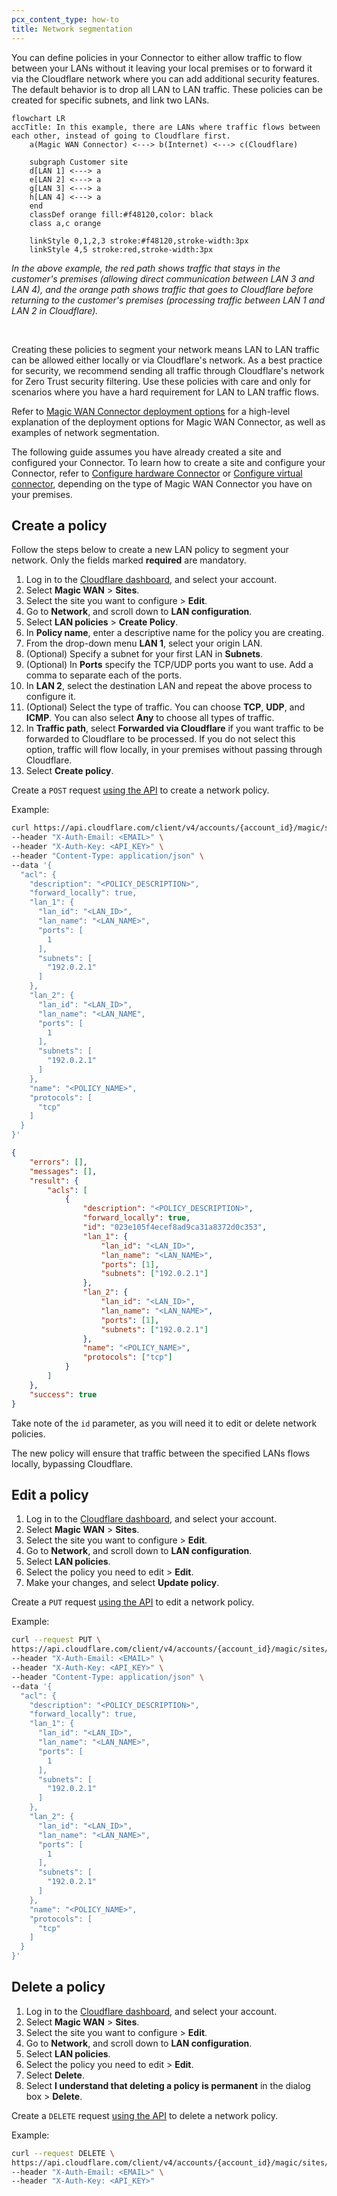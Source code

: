 ```yaml
---
pcx_content_type: how-to
title: Network segmentation
---
```



You can define policies in your Connector to either allow traffic to flow between your LANs without it leaving your local premises or to forward it via the Cloudflare network where you can add additional security features. The default behavior is to drop all LAN to LAN traffic. These policies can be created for specific subnets, and link two LANs.

```mermaid
flowchart LR
accTitle: In this example, there are LANs where traffic flows between each other, instead of going to Cloudflare first.
    a(Magic WAN Connector) <---> b(Internet) <---> c(Cloudflare)

    subgraph Customer site
    d[LAN 1] <---> a
    e[LAN 2] <---> a
    g[LAN 3] <---> a
    h[LAN 4] <---> a
    end
    classDef orange fill:#f48120,color: black
    class a,c orange

    linkStyle 0,1,2,3 stroke:#f48120,stroke-width:3px
    linkStyle 4,5 stroke:red,stroke-width:3px
```

_In the above example, the red path shows traffic that stays in the customer's premises (allowing direct communication between LAN 3 and LAN 4), and the orange path shows traffic that goes to Cloudflare before returning to the customer's premises (processing traffic between LAN 1 and LAN 2 in Cloudflare)._

<br />

Creating these policies to segment your network means LAN to LAN traffic can be allowed either locally or via Cloudflare's network. As a best practice for security, we recommend sending all traffic through Cloudflare's network for Zero Trust security filtering. Use these policies with care and only for scenarios where you have a hard requirement for LAN to LAN traffic flows.

Refer to [Magic WAN Connector deployment options](/reference-architecture/diagrams/sase/magic-wan-connector-deployment/) for a high-level explanation of the deployment options for Magic WAN Connector, as well as examples of network segmentation.

The following guide assumes you have already created a site and configured your Connector. To learn how to create a site and configure your Connector, refer to [Configure hardware Connector](/magic-wan/configuration/connector/configure-hardware-connector/) or [Configure virtual connector](/magic-wan/configuration/connector/configure-virtual-connector/), depending on the type of Magic WAN Connector you have on your premises.

## Create a policy

<Tabs syncKey="dashPlusAPI"> <TabItem label="Dashboard">

Follow the steps below to create a new LAN policy to segment your network. Only the fields marked **required** are mandatory.

1. Log in to the [Cloudflare dashboard](https://dash.cloudflare.com/login), and select your account.
2. Select **Magic WAN** > **Sites**.
3. Select the site you want to configure > **Edit**.
4. Go to **Network**, and scroll down to **LAN configuration**.
5. Select **LAN policies** > **Create Policy**.
6. In **Policy name**, enter a descriptive name for the policy you are creating.
7. From the drop-down menu **LAN 1**, select your origin LAN.
8. (Optional) Specify a subnet for your first LAN in **Subnets**.
9. (Optional) In **Ports** specify the TCP/UDP ports you want to use. Add a comma to separate each of the ports.
10. In **LAN 2**, select the destination LAN and repeat the above process to configure it.
11. (Optional) Select the type of traffic. You can choose **TCP**, **UDP**, and **ICMP**. You can also select **Any** to choose all types of traffic.
12. In **Traffic path**, select **Forwarded via Cloudflare** if you want traffic to be forwarded to Cloudflare to be processed. If you do not select this option, traffic will flow locally, in your premises without passing through Cloudflare.
13. Select **Create policy**.

</TabItem> <TabItem label="API">

<Render file="connector/account-id-api-key" />

Create a `POST` request [using the API](/api/resources/magic_transit/subresources/sites/subresources/acls/methods/create/) to create a network policy.

Example:

```bash
curl https://api.cloudflare.com/client/v4/accounts/{account_id}/magic/sites/{site_id}/acls \
--header "X-Auth-Email: <EMAIL>" \
--header "X-Auth-Key: <API_KEY>" \
--header "Content-Type: application/json" \
--data '{
  "acl": {
    "description": "<POLICY_DESCRIPTION>",
    "forward_locally": true,
    "lan_1": {
      "lan_id": "<LAN_ID>",
      "lan_name": "<LAN_NAME>",
      "ports": [
        1
      ],
      "subnets": [
        "192.0.2.1"
      ]
    },
    "lan_2": {
      "lan_id": "<LAN_ID>",
      "lan_name": "<LAN_NAME",
      "ports": [
        1
      ],
      "subnets": [
        "192.0.2.1"
      ]
    },
    "name": "<POLICY_NAME>",
    "protocols": [
      "tcp"
    ]
  }
}'
```

```json output
{
	"errors": [],
	"messages": [],
	"result": {
		"acls": [
			{
				"description": "<POLICY_DESCRIPTION>",
				"forward_locally": true,
				"id": "023e105f4ecef8ad9ca31a8372d0c353",
				"lan_1": {
					"lan_id": "<LAN_ID>",
					"lan_name": "<LAN_NAME>",
					"ports": [1],
					"subnets": ["192.0.2.1"]
				},
				"lan_2": {
					"lan_id": "<LAN_ID>",
					"lan_name": "<LAN_NAME>",
					"ports": [1],
					"subnets": ["192.0.2.1"]
				},
				"name": "<POLICY_NAME>",
				"protocols": ["tcp"]
			}
		]
	},
	"success": true
}
```

Take note of the `id` parameter, as you will need it to edit or delete network policies.

</TabItem> </Tabs>

The new policy will ensure that traffic between the specified LANs flows locally, bypassing Cloudflare.

## Edit a policy

<Tabs syncKey="dashPlusAPI"> <TabItem label="Dashboard">

1. Log in to the [Cloudflare dashboard](https://dash.cloudflare.com/login), and select your account.
2. Select **Magic WAN** > **Sites**.
3. Select the site you want to configure > **Edit**.
4. Go to **Network**, and scroll down to **LAN configuration**.
5. Select **LAN policies**.
6. Select the policy you need to edit > **Edit**.
7. Make your changes, and select **Update policy**.

</TabItem> <TabItem label="API">

<Render file="connector/account-id-api-key" />

Create a `PUT` request [using the API](/api/resources/magic_transit/subresources/sites/subresources/acls/methods/update/) to edit a network policy.

Example:

```bash
curl --request PUT \
https://api.cloudflare.com/client/v4/accounts/{account_id}/magic/sites/{site_id}/acls/{acl_id} \
--header "X-Auth-Email: <EMAIL>" \
--header "X-Auth-Key: <API_KEY>" \
--header "Content-Type: application/json" \
--data '{
  "acl": {
    "description": "<POLICY_DESCRIPTION>",
    "forward_locally": true,
    "lan_1": {
      "lan_id": "<LAN_ID>",
      "lan_name": "<LAN_NAME>",
      "ports": [
        1
      ],
      "subnets": [
        "192.0.2.1"
      ]
    },
    "lan_2": {
      "lan_id": "<LAN_ID>",
      "lan_name": "<LAN_NAME>",
      "ports": [
        1
      ],
      "subnets": [
        "192.0.2.1"
      ]
    },
    "name": "<POLICY_NAME>",
    "protocols": [
      "tcp"
    ]
  }
}'
```

</TabItem> </Tabs>

## Delete a policy

<Tabs syncKey="dashPlusAPI"> <TabItem label="Dashboard">

1. Log in to the [Cloudflare dashboard](https://dash.cloudflare.com/login), and select your account.
2. Select **Magic WAN** > **Sites**.
3. Select the site you want to configure > **Edit**.
4. Go to **Network**, and scroll down to **LAN configuration**.
5. Select **LAN policies**.
6. Select the policy you need to edit > **Edit**.
7. Select **Delete**.
8. Select **I understand that deleting a policy is permanent** in the dialog box > **Delete**.

</TabItem> <TabItem label="API">

<Render file="connector/account-id-api-key" />

Create a `DELETE` request [using the API](/api/resources/magic_transit/subresources/sites/subresources/acls/methods/delete/) to delete a network policy.

Example:

```bash
curl --request DELETE \
https://api.cloudflare.com/client/v4/accounts/{account_id}/magic/sites/{site_id}/acls/{acl_identifier} \
--header "X-Auth-Email: <EMAIL>" \
--header "X-Auth-Key: <API_KEY>"
```

</TabItem> </Tabs>
